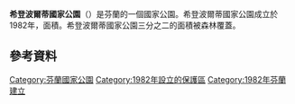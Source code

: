 {{Geobox|国家公园
<!-- *** Name section *** -->
| name                        = 希登波爾蒂國家公園
| native_name                 = Hiidenportin kansallispuisto
| other_name                  = 
| other_name1                 = 
<!-- *** Category *** -->
| category_local              = [[List_of_national_parks_of_Finland|National Park of Finland]]
| category_iucn               = II
<!-- *** Image *** -->
| image                       = Hiidenportin kansallispuisto.jpg
| image_size                  = 
| image_caption               = 
<!-- *** Country etc. *** -->
| country                     = 芬兰
| country_flag                = 1
| state                       = 
| state_type                  = 
| state_flag                  = 
| region                      = 凱努區
| region_type                 = [[芬兰行政区|行政区]]
| location                    = [[索特卡莫|索特卡莫]]
| lat_d              = 63
| lat_m              = 52
| lat_s              = 22
| lat_NS             = N
| long_d             = 029
| long_m             = 03
| long_s             = 31
| long_EW            = E
| elevation          = 
<!-- *** Nature *** -->
<!-- *** Geography *** -->
| area                        = 45
<!-- *** People *** -->
| established_type            = 成立
| established                 = 1982年
| established1_type           = 
| established1                = 
| management_body             = {{tsl|en|Metsähallitus|森林管理局 (芬兰)|森林管理局}}
| visitation                  = 9700
| visitation_date = 2016年<ref name="访客2016"/>
<!-- *** Free fields *** -->
<!-- *** Map section *** -->
| map                         = Finland location map.svg
| map_locator = Finland
| map_size                    = 200
| map_caption                 = 在芬蘭的位置
| map_first   =
<!-- *** Website *** -->
| website = {{URL|http://www.nationalparks.fi/en/hiidenporttinp}}
}}

'''希登波爾蒂國家公園'''（{{lang-fi|Hiidenportin kansallispuisto}}）是芬蘭的一個國家公園。希登波爾蒂國家公園成立於1982年，面積{{convert|45|km2|sqmi|0}}。希登波爾蒂國家公園三分之二的面積被森林覆蓋。

==參考資料==
{{Reflist|30em|refs=
<ref name="访客2016">{{cite web | url = http://www.metsa.fi/kansallispuistoittain | title = Käyntimäärät kansallispuistoittain 2016 | language = fi | publisher = Metsähallitus | date = 2017-01-26 | accessdate = 2017-02-19 | archive-url = https://web.archive.org/web/20190529070743/http://www.metsa.fi/kansallispuistoittain | archive-date = 2019-05-29 | dead-url = yes }}</ref>
}}

{{芬兰国家公园}}

[[Category:芬蘭國家公園|Category:芬蘭國家公園]]
[[Category:1982年設立的保護區|Category:1982年設立的保護區]]
[[Category:1982年芬蘭建立|Category:1982年芬蘭建立]]